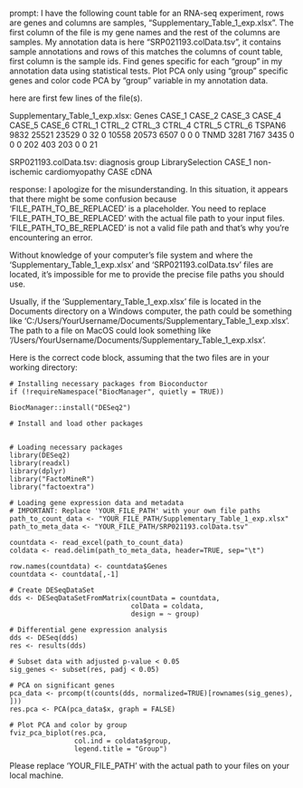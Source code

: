 prompt:
I have the following count table for an RNA-seq experiment, rows are genes and columns are samples, "Supplementary_Table_1_exp.xlsx". The first column of the file is my gene names and the rest of the columns are samples. My annotation data is here  "SRP021193.colData.tsv", it contains sample annotations and rows of this matches the columns of count table, first column is the sample ids. Find genes specific for each "group" in my annotation data  using statistical tests. Plot PCA only using "group" specific genes and color code PCA by "group" variable in my annotation data.

here are first few lines of the file(s).

Supplementary_Table_1_exp.xlsx:
Genes	CASE_1	CASE_2	CASE_3	CASE_4	CASE_5	CASE_6	CTRL_1	CTRL_2	CTRL_3	CTRL_4	CTRL_5	CTRL_6
TSPAN6	9832	25521	23529	0	32	0	10558	20573	6507	0	0	 0
TNMD	3281	 7167	 3435	0	 0	0	  202	  403	 203	0	0	21


SRP021193.colData.tsv:
	diagnosis	group	LibrarySelection
CASE_1	non-ischemic cardiomyopathy	CASE	cDNA


response:
I apologize for the misunderstanding. In this situation, it appears that there might be some confusion because 'FILE_PATH_TO_BE_REPLACED' is a placeholder. You need to replace 'FILE_PATH_TO_BE_REPLACED' with the actual file path to your input files. 'FILE_PATH_TO_BE_REPLACED' is not a valid file path and that's why you're encountering an error. 

Without knowledge of your computer's file system and where the 'Supplementary_Table_1_exp.xlsx' and 'SRP021193.colData.tsv' files are located, it's impossible for me to provide the precise file paths you should use. 

Usually, if the 'Supplementary_Table_1_exp.xlsx' file is located in the Documents directory on a Windows computer, the path could be something like 'C:/Users/YourUsername/Documents/Supplementary_Table_1_exp.xlsx'. The path to a file on MacOS could look something like '/Users/YourUsername/Documents/Supplementary_Table_1_exp.xlsx'.

Here is the correct code block, assuming that the two files are in your working directory:

```
# Installing necessary packages from Bioconductor
if (!requireNamespace("BiocManager", quietly = TRUE))
    
BiocManager::install("DESeq2")

# Install and load other packages

   
# Loading necessary packages
library(DESeq2)
library(readxl)
library(dplyr)
library("FactoMineR")
library("factoextra")

# Loading gene expression data and metadata
# IMPORTANT: Replace 'YOUR_FILE_PATH' with your own file paths
path_to_count_data <- "YOUR_FILE_PATH/Supplementary_Table_1_exp.xlsx"
path_to_meta_data <- "YOUR_FILE_PATH/SRP021193.colData.tsv"

countdata <- read_excel(path_to_count_data)
coldata <- read.delim(path_to_meta_data, header=TRUE, sep="\t")

row.names(countdata) <- countdata$Genes
countdata <- countdata[,-1] 

# Create DESeqDataSet
dds <- DESeqDataSetFromMatrix(countData = countdata,
                              colData = coldata,
                              design = ~ group)

# Differential gene expression analysis
dds <- DESeq(dds)
res <- results(dds)

# Subset data with adjusted p-value < 0.05 
sig_genes <- subset(res, padj < 0.05)

# PCA on significant genes
pca_data <- prcomp(t(counts(dds, normalized=TRUE)[rownames(sig_genes), ]))
res.pca <- PCA(pca_data$x, graph = FALSE)

# Plot PCA and color by group
fviz_pca_biplot(res.pca, 
                col.ind = coldata$group, 
                legend.title = "Group")
```

Please replace 'YOUR_FILE_PATH' with the actual path to your files on your local machine.
